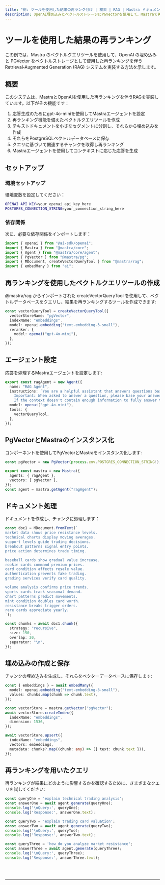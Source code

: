 ```yaml
---
title: "例: ツールを使用した結果の再ランク付け | 検索 | RAG | Mastra ドキュメント"
description: OpenAI埋め込みとベクトルストレージにPGVectorを使用して、Mastraで再ランク付けを行うRAGシステムを実装する例。
---
```



# ツールを使用した結果の再ランキング

この例では、Mastra のベクトルクエリツールを使用して、OpenAI の埋め込みと PGVector をベクトルストレージとして使用した再ランキングを伴う Retrieval-Augmented Generation (RAG) システムを実装する方法を示します。

## 概要

このシステムは、MastraとOpenAIを使用した再ランキングを伴うRAGを実装しています。以下がその機能です：

1. 応答生成のためにgpt-4o-miniを使用してMastraエージェントを設定
2. 再ランキング機能を備えたベクトルクエリツールを作成
3. テキストドキュメントを小さなセグメントに分割し、それらから埋め込みを作成
4. それらをPostgreSQLベクトルデータベースに保存
5. クエリに基づいて関連するチャンクを取得し再ランキング
6. Mastraエージェントを使用してコンテキストに応じた応答を生成

## セットアップ

### 環境セットアップ

環境変数を設定してください：

```bash filename=".env"
OPENAI_API_KEY=your_openai_api_key_here
POSTGRES_CONNECTION_STRING=your_connection_string_here
```

### 依存関係

次に、必要な依存関係をインポートします：

```typescript copy showLineNumbers filename="index.ts"
import { openai } from "@ai-sdk/openai";
import { Mastra } from "@mastra/core";
import { Agent } from "@mastra/core/agent";
import { PgVector } from "@mastra/pg";
import { MDocument, createVectorQueryTool } from "@mastra/rag";
import { embedMany } from "ai";
```

## 再ランキングを使用したベクトルクエリツールの作成

@mastra/rag からインポートされた createVectorQueryTool を使用して、ベクトルデータベースをクエリし、結果を再ランキングするツールを作成できます:

```typescript copy showLineNumbers{8} filename="index.ts"
const vectorQueryTool = createVectorQueryTool({
  vectorStoreName: "pgVector",
  indexName: "embeddings",
  model: openai.embedding("text-embedding-3-small"),
  reranker: {
    model: openai("gpt-4o-mini"),
  },
});
```

## エージェント設定

応答を処理するMastraエージェントを設定します:

```typescript copy showLineNumbers{17} filename="index.ts"
export const ragAgent = new Agent({
  name: "RAG Agent",
  instructions: `You are a helpful assistant that answers questions based on the provided context. Keep your answers concise and relevant.
    Important: When asked to answer a question, please base your answer only on the context provided in the tool. 
    If the context doesn't contain enough information to fully answer the question, please state that explicitly.`,
  model: openai("gpt-4o-mini"),
  tools: {
    vectorQueryTool,
  },
});
```

## PgVectorとMastraのインスタンス化

コンポーネントを使用してPgVectorとMastraをインスタンス化します:

```typescript copy showLineNumbers{29} filename="index.ts"
const pgVector = new PgVector(process.env.POSTGRES_CONNECTION_STRING!);

export const mastra = new Mastra({
  agents: { ragAgent },
  vectors: { pgVector },
});
const agent = mastra.getAgent("ragAgent");
```

## ドキュメント処理

ドキュメントを作成し、チャンクに処理します：

```typescript copy showLineNumbers{38} filename="index.ts"
const doc1 = MDocument.fromText(`
market data shows price resistance levels.
technical charts display moving averages.
support levels guide trading decisions.
breakout patterns signal entry points.
price action determines trade timing.

baseball cards show gradual value increase.
rookie cards command premium prices.
card condition affects resale value.
authentication prevents fake trading.
grading services verify card quality.

volume analysis confirms price trends.
sports cards track seasonal demand.
chart patterns predict movements.
mint condition doubles card worth.
resistance breaks trigger orders.
rare cards appreciate yearly.
`);

const chunks = await doc1.chunk({
  strategy: "recursive",
  size: 150,
  overlap: 20,
  separator: "\n",
});
```

## 埋め込みの作成と保存

チャンクの埋め込みを生成し、それらをベクターデータベースに保存します:

```typescript copy showLineNumbers{66} filename="index.ts"
const { embeddings } = await embedMany({
  model: openai.embedding("text-embedding-3-small"),
  values: chunks.map(chunk => chunk.text),
});

const vectorStore = mastra.getVector("pgVector");
await vectorStore.createIndex({
  indexName: "embeddings",
  dimension: 1536,
});

await vectorStore.upsert({
  indexName: "embeddings",
  vectors: embeddings,
  metadata: chunks?.map((chunk: any) => ({ text: chunk.text })),
});
```

## 再ランキングを用いたクエリ

再ランキングが結果にどのように影響するかを確認するために、さまざまなクエリを試してください:

```typescript copy showLineNumbers{82} filename="index.ts"
const queryOne = 'explain technical trading analysis';
const answerOne = await agent.generate(queryOne);
console.log('\nQuery:', queryOne);
console.log('Response:', answerOne.text);

const queryTwo = 'explain trading card valuation';
const answerTwo = await agent.generate(queryTwo);
console.log('\nQuery:', queryTwo);
console.log('Response:', answerTwo.text);

const queryThree = 'how do you analyze market resistance';
const answerThree = await agent.generate(queryThree);
console.log('\nQuery:', queryThree);
console.log('Response:', answerThree.text);
```

<br />
<br />
<hr className="dark:border-[#404040] border-gray-300" />
<br />
<br />
<GithubLink
  link={
    "https://github.com/mastra-ai/mastra/blob/main/examples/basics/rag/rerank-rag"
  }
/> 